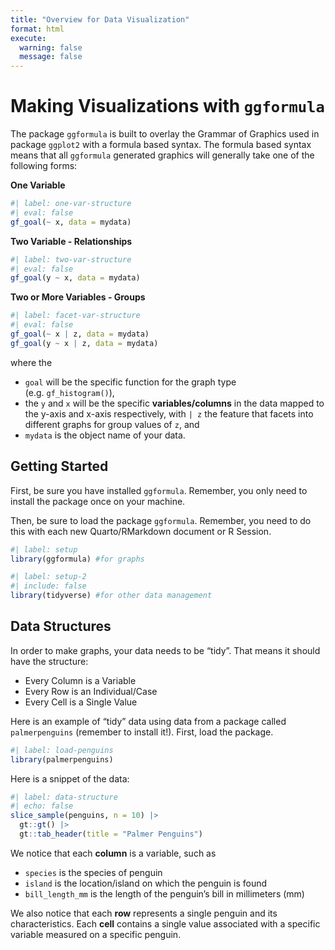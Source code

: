 ```yaml
---
title: "Overview for Data Visualization"
format: html
execute: 
  warning: false
  message: false
---
```


# Making Visualizations with `ggformula`

The package `ggformula` is built to overlay the Grammar of Graphics used in package `ggplot2` with a formula based syntax. The formula based syntax means that all `ggformula` generated graphics will generally take one of the following forms:

**One Variable**

```r
#| label: one-var-structure
#| eval: false
gf_goal(~ x, data = mydata)
```

**Two Variable - Relationships**

```r
#| label: two-var-structure
#| eval: false
gf_goal(y ~ x, data = mydata)
```

**Two or More Variables - Groups**

```r
#| label: facet-var-structure
#| eval: false
gf_goal(~ x | z, data = mydata)
gf_goal(y ~ x | z, data = mydata)
```

where the

-   `goal` will be the specific function for the graph type (e.g. `gf_histogram()`),
-   the `y` and `x` will be the specific **variables/columns** in the data mapped to the y-axis and x-axis respectively, with `| z` the feature that facets into different graphs for group values of `z`, and
-   `mydata` is the object name of your data.

## Getting Started

First, be sure you have installed `ggformula`. Remember, you only need to install the package once on your machine.

Then, be sure to load the package `ggformula`. Remember, you need to do this with each new Quarto/RMarkdown document or R Session.

```r
#| label: setup
library(ggformula) #for graphs
```

```r
#| label: setup-2
#| include: false
library(tidyverse) #for other data management
```

## Data Structures

In order to make graphs, your data needs to be "tidy". That means it should have the structure:

-   Every Column is a Variable\
-   Every Row is an Individual/Case\
-   Every Cell is a Single Value

Here is an example of "tidy" data using data from a package called `palmerpenguins` (remember to install it!). First, load the package.

```r
#| label: load-penguins
library(palmerpenguins)
```

Here is a snippet of the data:

```r
#| label: data-structure 
#| echo: false
slice_sample(penguins, n = 10) |> 
  gt::gt() |> 
  gt::tab_header(title = "Palmer Penguins")
```

We notice that each **column** is a variable, such as

-   `species` is the species of penguin\
-   `island` is the location/island on which the penguin is found\
-   `bill_length_mm` is the length of the penguin's bill in millimeters (mm)

We also notice that each **row** represents a single penguin and its characteristics. Each **cell** contains a single value associated with a specific variable measured on a specific penguin.

